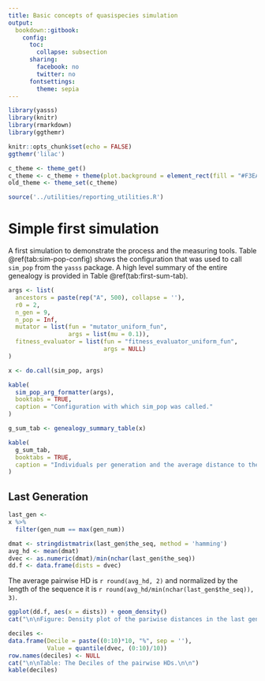```yaml
---
title: Basic concepts of quasispecies simulation
output: 
  bookdown::gitbook:
    config:
      toc:
        collapse: subsection
      sharing:
        facebook: no
        twitter: no
      fontsettings:
        theme: sepia
---
```


```r
library(yasss)
library(knitr)
library(rmarkdown)
library(ggthemr)

knitr::opts_chunk$set(echo = FALSE)
ggthemr('lilac')

c_theme <- theme_get()
c_theme <- c_theme + theme(plot.background = element_rect(fill = "#F3EACB"))
old_theme <- theme_set(c_theme)
```

```r
source('../utilities/reporting_utilities.R')
```

# Simple first simulation

A first simulation to demonstrate the process and the measuring tools. Table \@ref(tab:sim-pop-config) shows the configuration that was used to call `sim_pop` from the `yasss` package. A high level summary of the entire genealogy is provided in Table \@ref(tab:first-sum-tab).

```r
args <- list(
  ancestors = paste(rep("A", 500), collapse = ''),
  r0 = 2,
  n_gen = 9,
  n_pop = Inf,
  mutator = list(fun = "mutator_uniform_fun",
                 args = list(mu = 0.1)),
  fitness_evaluator = list(fun = "fitness_evaluator_uniform_fun",
                           args = NULL)
)

x <- do.call(sim_pop, args)

kable(
  sim_pop_arg_formatter(args),
  booktabs = TRUE,
  caption = "Configuration with which sim_pop was called."
)
```

```r
g_sum_tab <- genealogy_summary_table(x)

kable(
  g_sum_tab,
  booktabs = TRUE,
  caption = "Individuals per generation and the average distance to the original ancestor for the generation."
)
```

## Last Generation

```r
last_gen <-
x %>%
  filter(gen_num == max(gen_num))

dmat <- stringdistmatrix(last_gen$the_seq, method = 'hamming')
avg_hd <- mean(dmat)
dvec <- as.numeric(dmat)/min(nchar(last_gen$the_seq))
dd.f <- data.frame(dists = dvec)
```

The average pairwise HD is `r round(avg_hd, 2)` and normalized by the length of the sequence it is `r round(avg_hd/min(nchar(last_gen$the_seq)), 3)`.

```r
ggplot(dd.f, aes(x = dists)) + geom_density()
cat("\n\nFigure: Density plot of the pariwise distances in the last generation.\n\n")

deciles <-
data.frame(Decile = paste((0:10)*10, "%", sep = ''),
           Value = quantile(dvec, (0:10)/10))
row.names(deciles) <- NULL
cat("\n\nTable: The Deciles of the pairwise HDs.\n\n")
kable(deciles)
```
